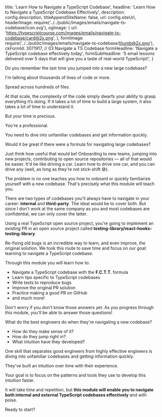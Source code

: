 
  title: 'Learn How to Navigate a TypeScript Codebase',
  headline:
    'Learn How to Navigate a <span className="bg-gradient-to-l from-white to-cyan-200 bg-clip-text text-transparent decoration-clone">TypeScript Codebase</span> Effectively',
  description: config.description,
  titleAppendSiteName: false,
  url: config.siteUrl,
  headerImage: require('../../public/images/emails/navigate-ts-codebase/icon.svg'),
  ogImage: {
    url: 'https://typescriptcourse.com/images/emails/navigate-ts-codebase/card@2x.png',
  },
  formImage: require('../../public/images/emails/navigate-ts-codebase/thumb@2x.png'),
  ckFormId: 3071917, // 03 Navigate a TS Codebase
  formHeadline: 'Navigate a TypeScript codebase effectively today',
  formSubHeadline:
    '5 email lessons delivered over 5 days that will give you a taste of real-world TypeScript!',
}


Do you remember the last time you jumped into a new large codebase?

I'm talking about thousands of lines of code or more.

Spread across hundreds of files.

At that scale, the complexity of the code simply dwarfs your ability to grasp everything it’s doing. If it takes a lot of time to build a large system, it also takes a lot of time to understand it.

But your time is precious.

You're a professional.

You need to dive into unfamiliar codebases and get information quickly.

Would it be great if there were a formula for navigating large codebases?

Just think how useful that would be! Onboarding to new teams, jumping into new projects, contributing to open source repositories — all of that would be easier. It'd be like driving a car. Learn how to drive one car, and you can drive any (well, as long as they're not stick-shift 😅).

The problem is no one teaches you how to onboard or quickly familiarize yourself with a new codebase. That's precisely what this module will teach you.

There are two types of codebases you'll always have to navigate in your career:
**internal** and **third-party**. The ideal would be to cover both. But since I don't work at the same company as you and most codebases are confidential, we can only cover the latter.

Using a real TypeScript open source project, you're going to implement an existing PR in an open source project called **testing-library/react-hooks-testing-library**.

Re-fixing old bugs is an incredible way to learn, and even improve, the original solution. We took this route to save time and focus on our goal: learning to navigate a TypeScript codebase.

<CheckList className="bg-black/20 bg-opacity-5 lg:px-12 md:px-8 px-5 pb-5 pt-3 lg:-mx-12 md:-mx-8 -mx-5 sm:rounded-lg">

Through this module you will learn how to:

- Navigate a TypeScript codebase with the **F.C.T.T.** formula
- Learn tips specific to TypeScript codebases
- Write tests to reproduce bugs
- Improve the original PR solution
- Practice making a good PR on GitHub
- and much more!

</CheckList>

Don't worry if you don't know those answers yet. As you progress through this module, you'll be able to answer those questions!

<CheckList className="bg-black/20 bg-opacity-5 lg:px-12 md:px-8 px-5 pb-5 pt-3 lg:-mx-12 md:-mx-8 -mx-5 sm:rounded-lg">

What do the best engineers do when they're navigating a new codebase?

- How do they make sense of it?
- How do they jump right in?
- What intuition have they developed?

</CheckList>

One skill that separates good engineers from highly effective engineers is diving into unfamiliar codebases and getting information quickly.

They've built an intuition over time with their experience.

Your goal is to focus on the patterns and tools they use to develop this intuition faster.

It will take time and repetition, but **this module will enable you to navigate both internal and external TypeScript codebases effectively** and with poise.

Ready to start?
